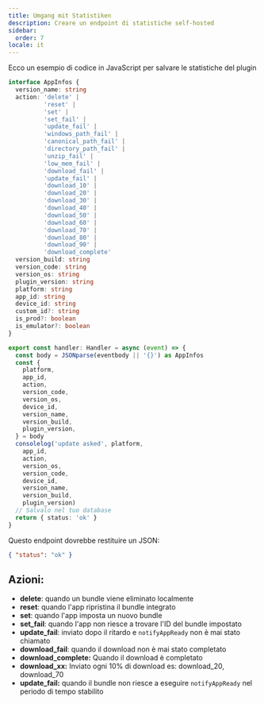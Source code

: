 ```yaml
---
title: Umgang mit Statistiken
description: Creare un endpoint di statistiche self-hosted
sidebar:
  order: 7
locale: it
---
```


Ecco un esempio di codice in JavaScript per salvare le statistiche del plugin

```typescript
interface AppInfos {
  version_name: string
  action: 'delete' |
          'reset' |
          'set' |
          'set_fail' |
          'update_fail' |
          'windows_path_fail' |
          'canonical_path_fail' |
          'directory_path_fail' |
          'unzip_fail' |
          'low_mem_fail' |
          'download_fail' |
          'update_fail' |
          'download_10' |
          'download_20' |
          'download_30' |
          'download_40' |
          'download_50' |
          'download_60' |
          'download_70' |
          'download_80' |
          'download_90' |
          'download_complete'
  version_build: string
  version_code: string
  version_os: string
  plugin_version: string
  platform: string
  app_id: string
  device_id: string
  custom_id?: string
  is_prod?: boolean
  is_emulator?: boolean
}

export const handler: Handler = async (event) => {
  const body = JSONparse(eventbody || '{}') as AppInfos
  const {
    platform,
    app_id,
    action,
    version_code,
    version_os,
    device_id,
    version_name,
    version_build,
    plugin_version,
  } = body
  consolelog('update asked', platform,
    app_id,
    action,
    version_os,
    version_code,
    device_id,
    version_name,
    version_build,
    plugin_version)
  // Salvalo nel tuo database
  return { status: 'ok' }
}
```

Questo endpoint dovrebbe restituire un JSON:

```json
{ "status": "ok" }
```

## Azioni:

* **delete**: quando un bundle viene eliminato localmente
* **reset**: quando l'app ripristina il bundle integrato
* **set**: quando l'app imposta un nuovo bundle
* **set_fail**: quando l'app non riesce a trovare l'ID del bundle impostato
* **update_fail**: inviato dopo il ritardo e `notifyAppReady` non è mai stato chiamato
* **download_fail**: quando il download non è mai stato completato
* **download_complete:** Quando il download è completato
* **download_xx:** Inviato ogni 10% di download es: download_20, download_70
* **update_fail:** quando il bundle non riesce a eseguire `notifyAppReady` nel periodo di tempo stabilito